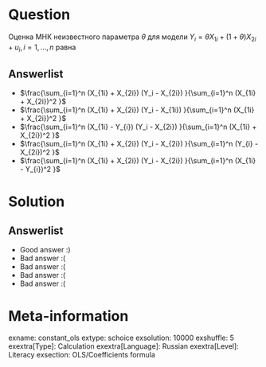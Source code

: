 Question
========
Оценка МНК неизвестного параметра $\theta$ для модели $Y_i = \theta X_{1i} + (1 + \theta) X_{2i} + u_i, i = 1, \ldots, n$ равна


Answerlist
----------
*  $\frac{\sum_{i=1}^n (X_{1i} + X_{2i}) (Y_i - X_{2i}) }{\sum_{i=1}^n (X_{1i} + X_{2i})^2 }$
*  $\frac{\sum_{i=1}^n (X_{1i} + X_{2i}) (Y_i - X_{1i}) }{\sum_{i=1}^n (X_{1i} + X_{2i})^2 }$
*  $\frac{\sum_{i=1}^n (X_{1i} - Y_{i}) (Y_i - X_{2i}) }{\sum_{i=1}^n (X_{1i} + X_{2i})^2 }$
*  $\frac{\sum_{i=1}^n (X_{1i} + X_{2i}) (Y_i - X_{2i}) }{\sum_{i=1}^n (Y_{i} - X_{2i})^2 }$
*  $\frac{\sum_{i=1}^n (X_{1i} + X_{2i}) (Y_i - X_{2i}) }{\sum_{i=1}^n (X_{1i} - Y_{i})^2 }$

Solution
========

Answerlist
----------
*  Good answer :)
*  Bad answer :(
*  Bad answer :(
*  Bad answer :(
*  Bad answer :(

Meta-information
================
exname: constant_ols
extype: schoice
exsolution: 10000
exshuffle: 5
exextra[Type]: Calculation
exextra[Language]: Russian
exextra[Level]: Literacy
exsection: OLS/Coefficients formula
